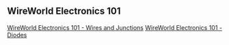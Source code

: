 == WireWorld Electronics 101 ==

[[WireWorld%20Electronics%20101%20-%20Wires%20and%20Junctions|WireWorld Electronics 101 - Wires and Junctions]]
[[WireWorldElectronics101-Diodes.wiki|WireWorld Electronics 101 - Diodes]]